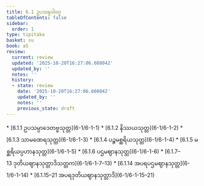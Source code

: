 ```yaml
---
title: 6.1 ဥပသမ္ပဒါဝဂ္ဂ
tableOfContents: false
sidebar:
  order: 1
type: tipitaka
basket: su
book: a5
review:
  current: review
  updated: '2025-10-20T16:27:06.608042'
  updated_by: ''
  notes: ''
  history:
  - state: review
    date: '2025-10-20T16:27:06.608042'
    updated_by: ''
    notes: ''
    previous_state: draft
---
```



<DynamicBreadcrumb />


<ReviewStatus review={frontmatter.review} showDetails={true} />

<HypothesisAnnotation frontmatter={frontmatter} />



<TableOfContents book="a5" section="6.1">
* [6.1.1 ဥပသမ္ပာဒေတဗ္ဗသုတ္တ](6-1/6-1-1)
* [6.1.2 နိဿယသုတ္တ](6-1/6-1-2)
* [6.1.3 သာမဏေရသုတ္တ](6-1/6-1-3)
* [6.1.4 ပဉ္စမစ္ဆရိယသုတ္တ](6-1/6-1-4)
* [6.1.5 မစ္ဆရိယပ္ပဟာနသုတ္တ](6-1/6-1-5)
* [6.1.6 ပဌမဈာနသုတ္တ](6-1/6-1-6)
* [6.1.7–13 ဒုတိယဈာနသုတ္တာဒိသတ္တက](6-1/6-1-7–13)
* [6.1.14 အပရပဌမဈာနသုတ္တ](6-1/6-1-14)
* [6.1.15–21 အပရဒုတိယဈာနသုတ္တာဒိ](6-1/6-1-15–21)
</TableOfContents>